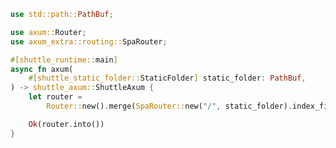 ```rust src/main.rs
use std::path::PathBuf;

use axum::Router;
use axum_extra::routing::SpaRouter;

#[shuttle_runtime::main]
async fn axum(
    #[shuttle_static_folder::StaticFolder] static_folder: PathBuf,
) -> shuttle_axum::ShuttleAxum {
    let router =
        Router::new().merge(SpaRouter::new("/", static_folder).index_file("index.html"));

    Ok(router.into())
}

```
